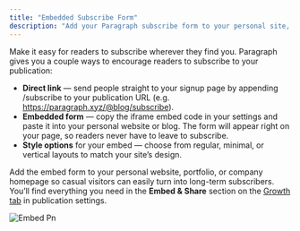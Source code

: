 ```yaml
---
title: "Embedded Subscribe Form"
description: "Add your Paragraph subscribe form to your personal site, portfolio, or blog."
---
```


Make it easy for readers to subscribe wherever they find you. Paragraph gives you a couple ways to encourage readers to subscribe to your publication:

- **Direct link** — send people straight to your signup page by appending /subscribe to your publication URL (e.g. https://paragraph.xyz/@blog/subscribe).
- **Embedded form** — copy the iframe embed code in your settings and paste it into your personal website or blog. The form will appear right on your page, so readers never have to leave to subscribe.
- **Style options** for your embed — choose from regular, minimal, or vertical layouts to match your site’s design.

Add the embed form to your personal website, portfolio, or company homepage so casual visitors can easily turn into long-term subscribers. You’ll find everything you need in the **Embed & Share** section on the [Growth tab](https://paragraph.com/settings/publication/growth) in publication settings.

![Embed Pn](/images/embed.png)
